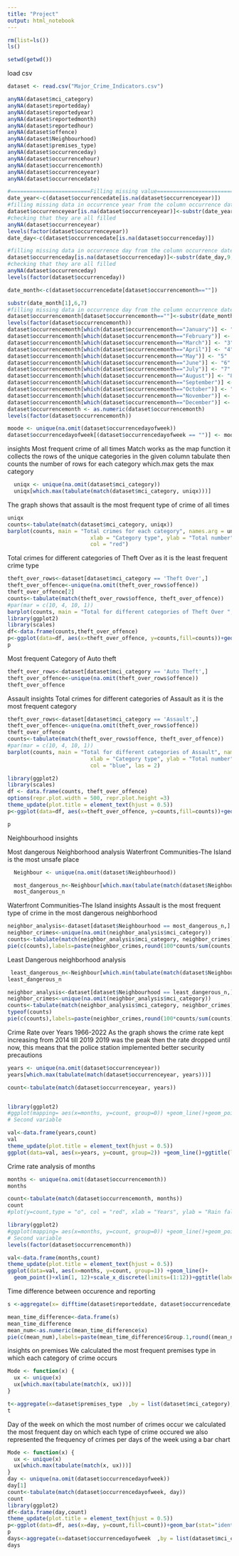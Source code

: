 ```yaml
---
title: "Project"
output: html_notebook
---
```




```r
rm(list=ls())
ls()

setwd(getwd()) 
```

load csv
```r
dataset <- read.csv("Major_Crime_Indicators.csv")

anyNA(dataset$mci_category)
anyNA(dataset$reportedday)
anyNA(dataset$reportedyear)
anyNA(dataset$reportedmonth)
anyNA(dataset$reportedhour)
anyNA(dataset$offence)
anyNA(dataset$Neighbourhood)
anyNA(dataset$premises_type)
anyNA(dataset$occurrenceday)
anyNA(dataset$occurrencehour)
anyNA(dataset$occurrencemonth)
anyNA(dataset$occurrenceyear)
anyNA(dataset$occurrencedate)

#=========================Filling missing value====================================
date_year<-c(dataset$occurrencedate[is.na(dataset$occurrenceyear)])
#filling missing data in occurrence year from the column occurrence date
dataset$occurrenceyear[is.na(dataset$occurrenceyear)]<-substr(date_year,1,4)
#checking that they are all filled
anyNA(dataset$occurrenceyear)
levels(factor(dataset$occurrenceyear))
date_day<-c(dataset$occurrencedate[is.na(dataset$occurrenceday)])

#filling missing data in occurrence day from the column occurrence date
dataset$occurrenceday[is.na(dataset$occurrenceday)]<-substr(date_day,9,10)
#checking that they are all filled
anyNA(dataset$occurrenceday)
levels(factor(dataset$occurrenceday))

date_month<-c(dataset$occurrencedate[dataset$occurrencemonth==""])

substr(date_month[1],6,7)
#filling missing data in occurrence day from the column occurrence date
dataset$occurrencemonth[dataset$occurrencemonth==""]<-substr(date_month,6,7)
levels(factor(dataset$occurrencemonth))
dataset$occurrencemonth[which(dataset$occurrencemonth=="January")] <- "1"
dataset$occurrencemonth[which(dataset$occurrencemonth=="February")] <- "2"
dataset$occurrencemonth[which(dataset$occurrencemonth=="March")] <- "3"
dataset$occurrencemonth[which(dataset$occurrencemonth=="April")] <- "4"
dataset$occurrencemonth[which(dataset$occurrencemonth=="May")] <- "5"
dataset$occurrencemonth[which(dataset$occurrencemonth=="June")] <- "6"
dataset$occurrencemonth[which(dataset$occurrencemonth=="July")] <- "7"
dataset$occurrencemonth[which(dataset$occurrencemonth=="August")] <- "8"
dataset$occurrencemonth[which(dataset$occurrencemonth=="September")] <- "9"
dataset$occurrencemonth[which(dataset$occurrencemonth=="October")] <- "10"
dataset$occurrencemonth[which(dataset$occurrencemonth=="November")] <- "11"
dataset$occurrencemonth[which(dataset$occurrencemonth=="December")] <- "12"
dataset$occurrencemonth <- as.numeric(dataset$occurrencemonth)
levels(factor(dataset$occurrencemonth))

moode <- unique(na.omit(dataset$occurrencedayofweek))
dataset$occurrencedayofweek[(dataset$occurrencedayofweek == "")] <- moode[which.max(tabulate(match(dataset$occurrencedayofweek, moode)))]
```

insights
Most frequent crime of all times
Match works as the map function it collects the rows of the unique categories in the given column
tabulate then counts the number of rows for each category 
which.max gets the max category
```r
  uniqx <- unique(na.omit(dataset$mci_category))
  uniqx[which.max(tabulate(match(dataset$mci_category, uniqx)))]
```
 
 The graph shows that assault is the most frequent type of crime of all times
 
```r
uniqx
counts<-tabulate(match(dataset$mci_category, uniqx))
barplot(counts, main = "Total crimes for each category", names.arg = uniqx, 
                          xlab = "Category type", ylab = "Total number", 
                          col = "red")
```
Total crimes for different categories of Theft Over as it is the least frequent crime type

```r
theft_over_rows<-dataset[dataset$mci_category == 'Theft Over',]
theft_over_offence<-unique(na.omit(theft_over_rows$offence))
theft_over_offence[2]
counts<-tabulate(match(theft_over_rows$offence, theft_over_offence))
#par(mar = c(10, 4, 10, 1)) 
barplot(counts, main = "Total for different categories of Theft Over ", names.arg = theft_over_offence, xlab = "Category type", ylab = "Total number", col = "blue", las = 2)
library(ggplot2)
library(scales)
df<-data.frame(counts,theft_over_offence)
p<-ggplot(data=df, aes(x=theft_over_offence, y=counts,fill=counts))+geom_bar(stat="identity")  +scale_x_discrete(labels = wrap_format(10))+geom_text(aes(label = counts), vjust = 0)+ggtitle(label="Total for different categories of Theft Over")+xlab(label="Category Type")+ylab("count")
p
```
Most frequent Category of Auto theft
```r
theft_over_rows<-dataset[dataset$mci_category == 'Auto Theft',]
theft_over_offence<-unique(na.omit(theft_over_rows$offence))
theft_over_offence
```
Assault insights
Total crimes for different categories of Assault as it is the most frequent category

```r
theft_over_rows<-dataset[dataset$mci_category == 'Assault',]
theft_over_offence<-unique(na.omit(theft_over_rows$offence))
theft_over_offence
counts<-tabulate(match(theft_over_rows$offence, theft_over_offence))
#par(mar = c(10, 4, 10, 1)) 
barplot(counts, main = "Total for different categories of Assault", names.arg = theft_over_offence, 
                          xlab = "Category type", ylab = "Total number", 
                          col = "blue", las = 2)

library(ggplot2)
library(scales)
df <- data.frame(counts, theft_over_offence)
options(repr.plot.width = 500, repr.plot.height =3)
theme_update(plot.title = element_text(hjust = 0.5))
p<-ggplot(data=df, aes(x=theft_over_offence, y=counts,fill=counts))+geom_bar(stat="identity")  +scale_x_discrete(labels = wrap_format(5))+geom_text(aes(label = counts), vjust = 0)+ggtitle(label="Total for different categories of Assault")+xlab(label="Category Type")+ylab("count")

p
```

Neighbourhood insights

Most dangerous Neighborhood analysis
Waterfront Communities-The Island is the most unsafe place
```r
  Neighbour <- unique(na.omit(dataset$Neighbourhood))

  most_dangerous_n<-Neighbour[which.max(tabulate(match(dataset$Neighbourhood, Neighbour)))]
  most_dangerous_n
```

Waterfront Communities-The Island insights
Assault is the most frequent type of crime in the most dangerous neighborhood
```r
neighbor_analysis<-dataset[dataset$Neighbourhood == most_dangerous_n,]
neighbor_crimes<-unique(na.omit(neighbor_analysis$mci_category))
counts<-tabulate(match(neighbor_analysis$mci_category, neighbor_crimes))
pie(c(counts),labels=paste(neighbor_crimes,round(100*counts/sum(counts),0),"%"),col=c("blue","red","yellow","green","pink","magenta","gray"),main=paste("Crime Analysis",most_dangerous_n)) 
```
Least Dangerous neighborhood analysis
```r
 least_dangerous_n<-Neighbour[which.min(tabulate(match(dataset$Neighbourhood, Neighbour)))]
least_dangerous_n
```

```r
neighbor_analysis<-dataset[dataset$Neighbourhood == least_dangerous_n,]
neighbor_crimes<-unique(na.omit(neighbor_analysis$mci_category))
counts<-tabulate(match(neighbor_analysis$mci_category, neighbor_crimes))
typeof(counts)
pie(c(counts),labels=paste(neighbor_crimes,round(100*counts/sum(counts),0),"%"),col=c("blue","red","yellow","green","pink","magenta","gray"),main=paste("Crime Analysis",least_dangerous_n)) 
```
Crime Rate over Years 1966-2022
As the graph shows the crime rate kept increasing from 2014 till 2019 
2019 was the peak
then the rate dropped until now, this means that the police station implemented better security precautions
```r
years <- unique(na.omit(dataset$occurrenceyear))
years[which.max(tabulate(match(dataset$occurrenceyear, years)))]

count<-tabulate(match(dataset$occurrenceyear, years))


library(ggplot2)
#ggplot(mapping= aes(x=months, y=count, group=0)) +geom_line()+geom_point()+geom_line()+ggtitle("Crimes across all months")
# Second variable

val<-data.frame(years,count)
val
theme_update(plot.title = element_text(hjust = 0.5))
ggplot(data=val, aes(x=years, y=count, group=2)) +geom_line()+ggtitle(label="Crime Rates over the years\n 1966-2022")
```
Crime rate analysis of months
```r
months <- unique(na.omit(dataset$occurrencemonth))
months

count<-tabulate(match(dataset$occurrencemonth, months))
count
#plot(y=count,type = "o", col = "red", xlab = "Years", ylab = "Rain fall", main = "Crimes rate across months of all years", x=months,xlim=c(1,12))

library(ggplot2)
#ggplot(mapping= aes(x=months, y=count, group=0)) +geom_line()+geom_point()+geom_line()+ggtitle("Crimes across all months")
# Second variable
levels(factor(dataset$occurrencemonth))

val<-data.frame(months,count)
theme_update(plot.title = element_text(hjust = 0.5))
ggplot(data=val, aes(x=months, y=count, group=1)) +geom_line()+
  geom_point()+xlim(1, 12)+scale_x_discrete(limits=(1:12))+ggtitle(label="Total number of crimes per month")
```

Time difference between occurence and reporting
```r

s <-aggregate(x= difftime(dataset$reporteddate, dataset$occurrencedate, units = "days") ,by = list(dataset$mci_categor),FUN = mean,na.rm=TRUE)

mean_time_difference<-data.frame(s)
mean_time_difference
mean_num<-as.numeric(mean_time_difference$x)
pie(c(mean_num),labels=paste(mean_time_difference$Group.1,round((mean_num),0),"days"),col=c("blue","red","yellow","green","pink","magenta","gray"),main=paste("Time difference between occurence and reporting")) 
```
insights on premises
We calculated the most frequent premises type in which each category of crime occurs
```r

Mode <- function(x) {
  ux <- unique(x)
  ux[which.max(tabulate(match(x, ux)))]
}

t<-aggregate(x=dataset$premises_type  ,by = list(dataset$mci_category),FUN = Mode)
t

```
Day of the week on which the most number of crimes occur
we calculated the most frequent day on which each type of crime occured
we also represented the frequency of crimes per days of the week using a bar chart
```r

Mode <- function(x) {
  ux <- unique(x)
  ux[which.max(tabulate(match(x, ux)))]
}
day <- unique(na.omit(dataset$occurrencedayofweek))
day[1]
count<-tabulate(match(dataset$occurrencedayofweek, day))
count
library(ggplot2)
df<-data.frame(day,count)
theme_update(plot.title = element_text(hjust = 0.5))
p<-ggplot(data=df, aes(x=day, y=count,fill=count))+geom_bar(stat="identity")  +geom_text(aes(label = count), vjust = 0)+ggtitle(label="Total number of crimes per days of the week")+xlab(label="days")+ylab("count")
p
days<-aggregate(x=dataset$occurrencedayofweek  ,by = list(dataset$mci_category),FUN = Mode)
days

```

